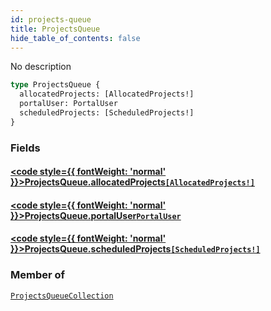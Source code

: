 ```yaml
---
id: projects-queue
title: ProjectsQueue
hide_table_of_contents: false
---
```








No description

```graphql
type ProjectsQueue {
  allocatedProjects: [AllocatedProjects!]
  portalUser: PortalUser
  scheduledProjects: [ScheduledProjects!]
}
```


### Fields

#### [<code style={{ fontWeight: 'normal' }}>ProjectsQueue.<b>allocatedProjects</b></code>](#)<Bullet />[`[AllocatedProjects!]`](/api/graphql/documentation/objects/allocated-projects) <Badge class="secondary" text="list"/> <Badge class="secondary" text="object"/>
> 
> 

#### [<code style={{ fontWeight: 'normal' }}>ProjectsQueue.<b>portalUser</b></code>](#)<Bullet />[`PortalUser`](/api/graphql/documentation/objects/portal-user) <Badge class="secondary" text="object"/>
> 
> 

#### [<code style={{ fontWeight: 'normal' }}>ProjectsQueue.<b>scheduledProjects</b></code>](#)<Bullet />[`[ScheduledProjects!]`](/api/graphql/documentation/objects/scheduled-projects) <Badge class="secondary" text="list"/> <Badge class="secondary" text="object"/>
> 
> 



### Member of

[`ProjectsQueueCollection`](/api/graphql/documentation/objects/projects-queue-collection)  <Badge class="secondary" text="object"/>



